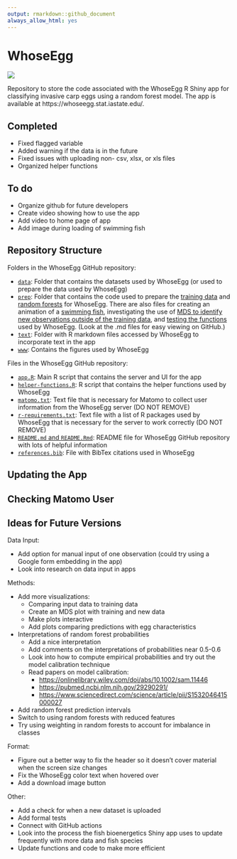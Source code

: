 ```yaml
---
output: rmarkdown::github_document
always_allow_html: yes
---
```


# WhoseEgg

![](www/eggs-in-a-row.jpeg)

Repository to store the code associated with the WhoseEgg R Shiny app for classifying invasive carp eggs using a random forest model. The app is available at https://whoseegg.stat.iastate.edu/.

## Completed

- Fixed flagged variable
- Added warning if the data is in the future
- Fixed issues with uploading non- csv, xlsx, or xls files
- Organized helper functions

## To do

- Organize github for future developers
- Create video showing how to use the app
- Add video to home page of app
- Add image during loading of swimming fish

## Repository Structure

Folders in the WhoseEgg GitHub repository:

- [`data`](data/): Folder that contains the datasets used by WhoseEgg (or used to prepare the data used by WhoseEgg)
- [`prep`](prep/): Folder that contains the code used to prepare the [training data](prep/01-data-for-app.md) and [random forests](prep/02-rfs-for-app.md) for WhoseEgg. There are also files for creating an animation of a [swimming fish](prep/03-animation-for-app.md), investigating the use of [MDS to identify new observations outside of the training data](prep/04-mds-for-app.md), and [testing the functions](99-testing-app-functions.md) used by WhoseEgg. (Look at the .md files for easy viewing on GitHub.)
- [`text`](text/): Folder with R markdown files accessed by WhoseEgg to incorporate text in the app
- [`www`](www/): Contains the figures used by WhoseEgg

Files in the WhoseEgg GitHub repository:

- [`app.R`](app.R): Main R script that contains the server and UI for the app
- [`helper-functions.R`](helper-functions.R): R script that contains the helper functions used by WhoseEgg
- [`matomo.txt`](matomo.txt): Text file that is necessary for Matomo to collect user information from the WhoseEgg server (DO NOT REMOVE)
- [`r-requirements.txt`](r-requirements.txt): Text file with a list of R packages used by WhoseEgg that is necessary for the server to work correctly (DO NOT REMOVE)
- [`README.md` and `README.Rmd`](README.md): README file for WhoseEgg GitHub repository with lots of helpful information
- [`references.bib`](references.bib): File with BibTex citations used in WhoseEgg

## Updating the App

## Checking Matomo User 

## Ideas for Future Versions

Data Input: 

- Add option for manual input of one observation (could try using a Google form embedding in the app)
- Look into research on data input in apps

Methods:

- Add more visualizations:
  - Comparing input data to training data
  - Create an MDS plot with training and new data
  - Make plots interactive
  - Add plots comparing predictions with egg characteristics
- Interpretations of random forest probabilities
  - Add a nice interpretation
  - Add comments on the interpretations of probabilities near 0.5-0.6
  - Look into how to compute empirical probabilities and try out the model calibration technique
  - Read papers on model calibration:
    - [https://onlinelibrary.wiley.com/doi/abs/10.1002/sam.11446](https://onlinelibrary.wiley.com/doi/abs/10.1002/sam.11446)
    - [https://pubmed.ncbi.nlm.nih.gov/29290291/](https://pubmed.ncbi.nlm.nih.gov/29290291/)
    - [https://www.sciencedirect.com/science/article/pii/S1532046415000027](https://www.sciencedirect.com/science/article/pii/S1532046415000027)
- Add random forest prediction intervals
- Switch to using random forests with reduced features
- Try using weighting in random forests to account for imbalance in classes

Format: 

- Figure out a better way to fix the header so it doesn't cover material when the screen size changes
- Fix the WhoseEgg color text when hovered over
- Add a download image button

Other:

- Add a check for when a new dataset is uploaded
- Add formal tests
- Connect with GitHub actions
- Look into the process the fish bioenergetics Shiny app uses to update frequently with more data and fish species
- Update functions and code to make more efficient